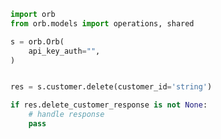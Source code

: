 ```python Delete.py
import orb
from orb.models import operations, shared

s = orb.Orb(
    api_key_auth="",
)


res = s.customer.delete(customer_id='string')

if res.delete_customer_response is not None:
    # handle response
    pass
```

